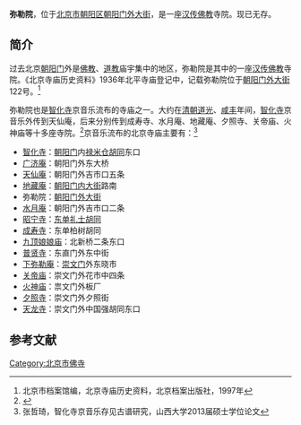 '''弥勒院'''，位于[[北京市|北京市]][[朝阳区_(北京市)|朝阳区]][[朝阳门外大街|朝阳门外大街]]，是一座[[汉传佛教|汉传佛教]]寺院。现已无存。

==简介==
过去北京[[朝阳门|朝阳门]]外是[[佛教|佛教]]、[[道教|道教]]庙宇集中的地区，弥勒院是其中的一座[[汉传佛教|汉传佛教]]寺院。《北京寺庙历史资料》1936年北平寺庙登记中，记载弥勒院位于[[朝阳门外大街|朝阳门外大街]]122号。<ref>北京市档案馆编，北京寺庙历史资料，北京档案出版社，1997年</ref>

弥勒院也是[[智化寺|智化寺]]京音乐流布的寺庙之一。大约在[[清朝|清朝]][[道光|道光]]、[[咸丰|咸丰]]年间，[[智化寺|智化寺]]京音乐外传到天仙庵，后来分别传到成寿寺、水月庵、地藏庵、夕照寺、关帝庙、火神庙等十多座寺院。<ref>{{Cite web |url=http://sports.sina.com.cn/s/2006-01-13/1617757184s.shtml |title=智化寺京音乐乐谱像天书，新浪，2006-01-13 |access-date=2014-12-30 |archive-date=2014-12-30 |archive-url=https://web.archive.org/web/20141230170834/http://sports.sina.com.cn/s/2006-01-13/1617757184s.shtml |dead-url=no }}</ref>京音乐流布的北京寺庙主要有：<ref>张哲琦，智化寺京音乐存见古谱研究，山西大学2013届硕士学位论文</ref>

*[[智化寺|智化寺]]：[[朝阳门|朝阳门]]内[[禄米仓胡同|禄米仓胡同]]东口
*[[广济庵_(北京东大桥)|广济庵]]：朝阳门外东大桥
*[[天仙庵_(北京朝阳门)|天仙庵]]：朝阳门外吉市口五条
*[[地藏庵_(北京朝阳门内大街)|地藏庵]]：[[朝阳门内大街|朝阳门内大街]]路南
*弥勒院：[[朝阳门外大街|朝阳门外大街]]
*[[水月庵_(北京市朝阳区)|水月庵]]：朝阳门外吉市口二条
*[[昭宁寺|昭宁寺]]：[[东单|东单]][[礼士胡同|礼士胡同]]
*[[成寿寺_(北京市东城区)|成寿寺]]：东单柏树胡同
*[[九顶娘娘庙|九顶娘娘庙]]：北新桥二条东口
*[[普贤寺_(北京)|普贤寺]]：东直门外东中街
*[[下弥勒庵|下弥勒庵]]：[[崇文门|崇文门]]外东晓市
*[[花市关帝庙|关帝庙]]：崇文门外花市中四条
*[[板厂火神庙|火神庙]]：祟文门外板厂
*[[夕照寺|夕照寺]]：崇文门外夕照街
*[[天龙寺_(北京)|天龙寺]]：崇文门外中国强胡同东口


==参考文献==
{{reflist}}

[[Category:北京市佛寺|Category:北京市佛寺]]